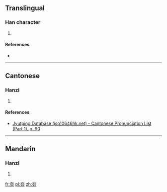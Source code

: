 ==Translingual==

===Han character===
{{Han char|rn=37|rad=大|as=04|sn=7|four=|canj=大一一戈 (KMMI)|ids=⿱[[大]][[云]]}}

# {{defn|Han|sort=大04}}

====References====
* {{Han ref|kx=0250.080|dkj=05863|dj=0509.160|hdz=10529.060|uh=593D|ud=22845}}

----

==Cantonese==

===Hanzi===
{{yue-hanzi|jyut=[[wan5]]|y=wan5}}

# {{defn|lang=yue|sort=大04}}

====References====
* [http://www.iso10646hk.net/jp/document/download.jsp Jyutping Database (iso10646hk.net) - Cantonese Pronunciation List (Part 1), p. 90]

----

==Mandarin==

===Hanzi===
{{cmn-hanzi|pin=[[yùn]] ([[yun4]])|wg=yün<sup>4</sup>}}

# {{defn|lang=cmn|sort=大04}}

[[fr:夽]]
[[pl:夽]]
[[zh:夽]]